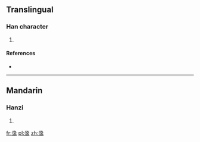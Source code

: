 ==Translingual==

===Han character===
{{Han char|rn=85|rad=水|as=14|sn=18|four=1212<sub>7</sub>|canj=水水廿月 (EETB)}}

# {{defn|Han|sort=水14}}

====References====
* {{Han ref|kx=0657.361|dkj=18628|hdz=31765.100|uh=6FF7|ud=28663|bh=EFF7|bd=61431}}

----

==Mandarin==

===Hanzi===
{{cmn-hanzi|pin=[[fèi]] ([[fei4]])|wg=fei<sup>4</sup>}}

# {{defn|lang=cmn|sort=水14}}

[[fr:濷]]
[[pl:濷]]
[[zh:濷]]